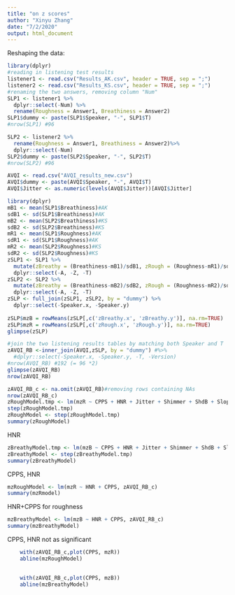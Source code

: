 ```yaml
---
title: "on z scores"
author: "Xinyu Zhang"
date: "7/2/2020"
output: html_document
---
```

Reshaping the data:
```r
library(dplyr)
#reading in listening test results
listener1 <- read.csv("Results_AK.csv", header = TRUE, sep = ";")
listener2 <- read.csv("Results_KS.csv", header = TRUE, sep = ";")
#renaming the two answers, removing column "Num"
SLP1 <- listener1 %>%
  dplyr::select(-Num) %>% 
  rename(Roughness = Answer1, Breathiness = Answer2)
SLP1$dummy <- paste(SLP1$Speaker, "-", SLP1$T)
#nrow(SLP1) #96

SLP2 <- listener2 %>%
  rename(Roughness = Answer1, Breathiness = Answer2)%>%
  dplyr::select(-Num)
SLP2$dummy <- paste(SLP2$Speaker, "-", SLP2$T)
#nrow(SLP2) #96

AVQI <- read.csv("AVQI_results_new.csv")
AVQI$dummy <- paste(AVQI$Speaker, "-", AVQI$T)
AVQI$Jitter <- as.numeric(levels(AVQI$Jitter))[AVQI$Jitter]
```

```r
library(dplyr)
mB1 <- mean(SLP1$Breathiness)#AK
sdB1 <- sd(SLP1$Breathiness)#AK
mB2 <- mean(SLP2$Breathiness)#KS
sdB2 <- sd(SLP2$Breathiness)#KS
mR1 <- mean(SLP1$Roughness)#AK
sdR1 <- sd(SLP1$Roughness)#AK
mR2 <- mean(SLP2$Roughness)#KS
sdR2 <- sd(SLP2$Roughness)#KS
zSLP1 <- SLP1 %>% 
  mutate(zBreathy = (Breathiness-mB1)/sdB1, zRough = (Roughness-mR1)/sdR1) %>% 
  dplyr::select(-A, -Z, -T)
zSLP2 <- SLP2 %>% 
  mutate(zBreathy = (Breathiness-mB2)/sdB2, zRough = (Roughness-mR2)/sdR2) %>% 
  dplyr::select(-A, -Z, -T)
zSLP <- full_join(zSLP1, zSLP2, by = "dummy") %>% 
  dplyr::select(-Speaker.x, -Speaker.y)
 
zSLP$mzB = rowMeans(zSLP[,c('zBreathy.x', 'zBreathy.y')], na.rm=TRUE)
zSLP$mzR = rowMeans(zSLP[,c('zRough.x', 'zRough.y')], na.rm=TRUE)
glimpse(zSLP)
```

```r
#join the two listening results tables by matching both Speaker and T
zAVQI_RB <-inner_join(AVQI,zSLP, by = "dummy") #%>% 
  #dplyr::select(-Speaker.x, -Speaker.y, -T, -Version)
#nrow(AVQI_RB) #192 (= 96 *2)
glimpse(zAVQI_RB)
nrow(zAVQI_RB)
```

```r
zAVQI_RB_c <- na.omit(zAVQI_RB)#removing rows containing NAs
nrow(zAVQI_RB_c)
zRoughModel.tmp <- lm(mzR ~ CPPS + HNR + Jitter + Shimmer + ShdB + Slope + Tilt, zAVQI_RB_c)
step(zRoughModel.tmp)
zRoughModel <- step(zRoughModel.tmp)
summary(zRoughModel)
```
HNR

```r
zBreathyModel.tmp <- lm(mzB ~ CPPS + HNR + Jitter + Shimmer + ShdB + Slope + Tilt, zAVQI_RB_c)
zBreathyModel <- step(zBreathyModel.tmp)
summary(zBreathyModel)
```
CPPS, HNR

```r
mzRoughModel <- lm(mzR ~ HNR + CPPS, zAVQI_RB_c)
summary(mzRmodel)
```
HNR+CPPS for roughness

```r
mzBreathyModel <- lm(mzB ~ HNR + CPPS, zAVQI_RB_c)
summary(mzBreathyModel)
```
CPPS, HNR not as significant

```r
	with(zAVQI_RB_c,plot(CPPS, mzR))
	abline(mzRoughModel)
	
```
```r
	with(zAVQI_RB_c,plot(CPPS, mzB))
	abline(mzBreathyModel)
```